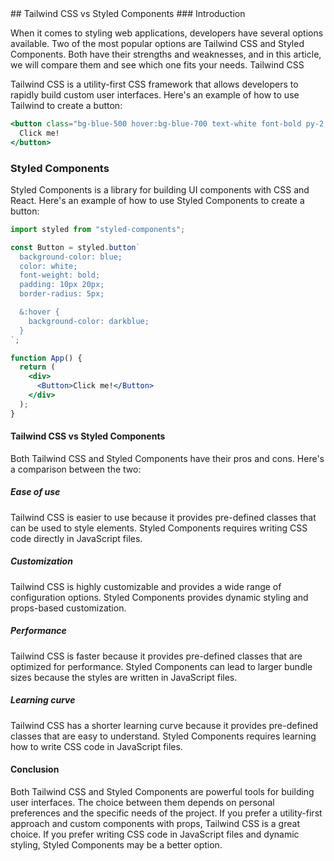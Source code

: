 
<div className="flex flex-col w-full m-auto gap-2 mt-8">
    ## Tailwind CSS vs Styled Components
### Introduction

When it comes to styling web applications, developers have several options available. Two of the most popular options are Tailwind CSS and Styled Components. Both have their strengths and weaknesses, and in this article, we will compare them and see which one fits your needs.
Tailwind CSS

Tailwind CSS is a utility-first CSS framework that allows developers to rapidly build custom user interfaces. Here's an example of how to use Tailwind to create a button:

```jsx
<button class="bg-blue-500 hover:bg-blue-700 text-white font-bold py-2 px-4 rounded">
  Click me!
</button>
```

### Styled Components

Styled Components is a library for building UI components with CSS and React. Here's an example of how to use Styled Components to create a button:

```jsx
import styled from "styled-components";

const Button = styled.button`
  background-color: blue;
  color: white;
  font-weight: bold;
  padding: 10px 20px;
  border-radius: 5px;

  &:hover {
    background-color: darkblue;
  }
`;

function App() {
  return (
    <div>
      <Button>Click me!</Button>
    </div>
  );
}
```

#### Tailwind CSS vs Styled Components

Both Tailwind CSS and Styled Components have their pros and cons. Here's a comparison between the two:

##### Ease of use

Tailwind CSS is easier to use because it provides pre-defined classes that can be used to style elements. Styled Components requires writing CSS code directly in JavaScript files.

##### Customization

Tailwind CSS is highly customizable and provides a wide range of configuration options. Styled Components provides dynamic styling and props-based customization.

##### Performance

Tailwind CSS is faster because it provides pre-defined classes that are optimized for performance. Styled Components can lead to larger bundle sizes because the styles are written in JavaScript files.

##### Learning curve

Tailwind CSS has a shorter learning curve because it provides pre-defined classes that are easy to understand. Styled Components requires learning how to write CSS code in JavaScript files.

#### Conclusion

Both Tailwind CSS and Styled Components are powerful tools for building user interfaces. The choice between them depends on personal preferences and the specific needs of the project. If you prefer a utility-first approach and custom components with props, Tailwind CSS is a great choice. If you prefer writing CSS code in JavaScript files and dynamic styling, Styled Components may be a better option.

</div>
